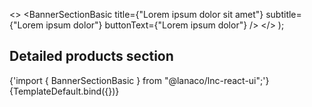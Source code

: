 
<Meta
  title="Landing sections/Banner Section Basic"
  component={BannerSectionBasic}
/>

  <>
    <BannerSectionBasic
      title={"Lorem ipsum dolor sit amet"}
      subtitle={"Lorem ipsum dolor"}
      buttonText={"Lorem ipsum dolor"}
    />
  </>
);

## Detailed products section

<SyntaxHighlighter language="jsx" style={nord}>
  {'import { BannerSectionBasic } from "@lanaco/lnc-react-ui";'}
</SyntaxHighlighter>

<Canvas>
  <Story name="Default" args={{}}>
    {TemplateDefault.bind({})}
  </Story>
</Canvas>

